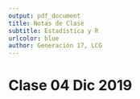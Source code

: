 ```yaml
---
output: pdf_document
title: Notas de Clase
subtitle: Estadística y R
urlcolor: blue
author: Generación 17, LCG
---
```


# Clase 04 Dic 2019

